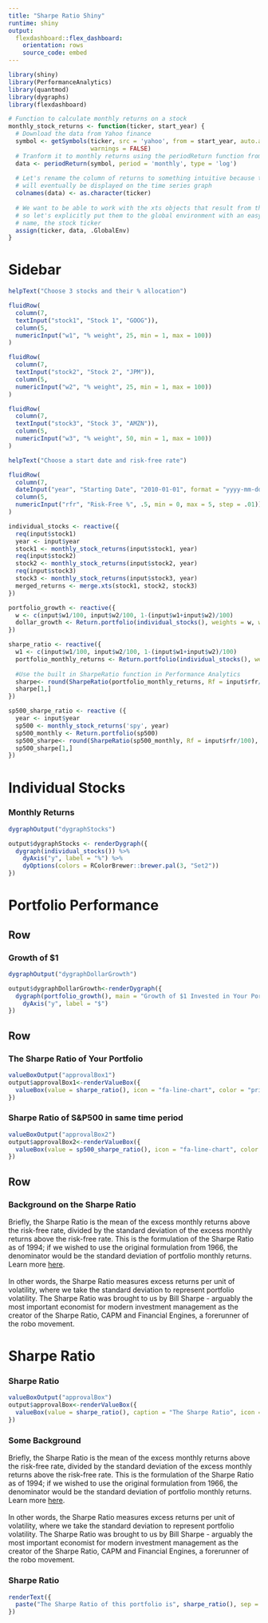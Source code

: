 ```yaml
---
title: "Sharpe Ratio Shiny"
runtime: shiny
output:
  flexdashboard::flex_dashboard:
    orientation: rows
    source_code: embed
---
```



```r
library(shiny)
library(PerformanceAnalytics)
library(quantmod)
library(dygraphs)
library(flexdashboard)

# Function to calculate monthly returns on a stock 
monthly_stock_returns <- function(ticker, start_year) {
  # Download the data from Yahoo finance
  symbol <- getSymbols(ticker, src = 'yahoo', from = start_year, auto.assign = FALSE,
                       warnings = FALSE) 
  # Tranform it to monthly returns using the periodReturn function from quantmod
  data <- periodReturn(symbol, period = 'monthly', type = 'log')
  
  # Let's rename the column of returns to something intuitive because the column name is what
  # will eventually be displayed on the time series graph
  colnames(data) <- as.character(ticker)
  
  # We want to be able to work with the xts objects that result from this function 
  # so let's explicitly put them to the global environment with an easy to use 
  # name, the stock ticker
  assign(ticker, data, .GlobalEnv)
}
```

Sidebar {.sidebar}
=====================================
  
```r
helpText("Choose 3 stocks and their % allocation")

fluidRow(
  column(7,
  textInput("stock1", "Stock 1", "GOOG")),
  column(5,
  numericInput("w1", "% weight", 25, min = 1, max = 100))
)  

fluidRow(
  column(7,
  textInput("stock2", "Stock 2", "JPM")),
  column(5,
  numericInput("w2", "% weight", 25, min = 1, max = 100))
)

fluidRow(
  column(7,
  textInput("stock3", "Stock 3", "AMZN")),
  column(5,
  numericInput("w3", "% weight", 50, min = 1, max = 100))
)

helpText("Choose a start date and risk-free rate")

fluidRow(
  column(7,
  dateInput("year", "Starting Date", "2010-01-01", format = "yyyy-mm-dd")),
  column(5,
  numericInput("rfr", "Risk-Free %", .5, min = 0, max = 5, step = .01))
)

individual_stocks <- reactive({
  req(input$stock1)
  year <- input$year
  stock1 <- monthly_stock_returns(input$stock1, year)
  req(input$stock2)
  stock2 <- monthly_stock_returns(input$stock2, year)
  req(input$stock3)
  stock3 <- monthly_stock_returns(input$stock3, year)
  merged_returns <- merge.xts(stock1, stock2, stock3)
})

portfolio_growth <- reactive({
  w <- c(input$w1/100, input$w2/100, 1-(input$w1+input$w2)/100)
  dollar_growth <- Return.portfolio(individual_stocks(), weights = w, wealth.index = TRUE)
})

sharpe_ratio <- reactive({
  w1 <- c(input$w1/100, input$w2/100, 1-(input$w1+input$w2)/100)
  portfolio_monthly_returns <- Return.portfolio(individual_stocks(), weights = w1)
  
  #Use the built in SharpeRatio function in Performance Analytics
  sharpe<- round(SharpeRatio(portfolio_monthly_returns, Rf = input$rfr/100), 4)
  sharpe[1,]
})

sp500_sharpe_ratio <- reactive ({
  year <- input$year
  sp500 <- monthly_stock_returns('spy', year)
  sp500_monthly <- Return.portfolio(sp500)
  sp500_sharpe<- round(SharpeRatio(sp500_monthly, Rf = input$rfr/100), 4)
  sp500_sharpe[1,]
})
```

Individual Stocks
========================================

### Monthly Returns

```r
dygraphOutput("dygraphStocks")

output$dygraphStocks <- renderDygraph({
  dygraph(individual_stocks()) %>% 
    dyAxis("y", label = "%") %>% 
    dyOptions(colors = RColorBrewer::brewer.pal(3, "Set2")) 
})
```

Portfolio Performance
=====================================  

Row {data-height=600}
-----------------------------------------------------------------------

### Growth of $1

```r
dygraphOutput("dygraphDollarGrowth")

output$dygraphDollarGrowth<-renderDygraph({
  dygraph(portfolio_growth(), main = "Growth of $1 Invested in Your Portfolio") %>%
    dyAxis("y", label = "$")
})

```

Row {data-height=200}
-----------------------------------------------------------------------

### The Sharpe Ratio of Your Portfolio

```r
valueBoxOutput("approvalBox1")
output$approvalBox1<-renderValueBox({
  valueBox(value = sharpe_ratio(), icon = "fa-line-chart", color = "primary")
})
```

### Sharpe Ratio of S&P500 in same time period

```r

valueBoxOutput("approvalBox2")
output$approvalBox2<-renderValueBox({
  valueBox(value = sp500_sharpe_ratio(), icon = "fa-line-chart", color = "primary")
})
```

Row {data-height=350}
-----------------------------------------------------------------------

### Background on the Sharpe Ratio

Briefly, the Sharpe Ratio is the mean of the excess monthly returns above the risk-free rate, divided by the standard deviation of the excess monthly returns above the risk-free rate.  This is the formulation of the Sharpe Ratio as of 1994; if we wished to use the original formulation from 1966, the denominator would be the standard deviation of portfolio monthly returns. Learn more [here](http://web.stanford.edu/~wfsharpe/art/sr/sr.htm).<br><br>
In other words, the Sharpe Ratio measures excess returns per unit of volatility, where we take the standard deviation to represent portfolio volatility. The Sharpe Ratio was brought to us by Bill Sharpe - arguably the most important economist for modern investment management as the creator of the Sharpe Ratio, CAPM and Financial Engines, a forerunner of the robo movement.

Sharpe Ratio
=======================================

### Sharpe Ratio

```r
valueBoxOutput("approvalBox")
output$approvalBox<-renderValueBox({
  valueBox(value = sharpe_ratio(), caption = "The Sharpe Ratio", icon = "fa-line-chart", color = "info")
})
```

### Some Background

Briefly, the Sharpe Ratio is the mean of the excess monthly returns above the risk-free rate, divided by the standard deviation of the excess monthly returns above the risk-free rate.  This is the formulation of the Sharpe Ratio as of 1994; if we wished to use the original formulation from 1966, the denominator would be the standard deviation of portfolio monthly returns. Learn more [here](http://web.stanford.edu/~wfsharpe/art/sr/sr.htm).<br><br>
In other words, the Sharpe Ratio measures excess returns per unit of volatility, where we take the standard deviation to represent portfolio volatility. The Sharpe Ratio was brought to us by Bill Sharpe - arguably the most important economist for modern investment management as the creator of the Sharpe Ratio, CAPM and Financial Engines, a forerunner of the robo movement.

### Sharpe Ratio
```r
renderText({
  paste("The Sharpe Ratio of this portfolio is", sharpe_ratio(), sep = " ")
})
```
